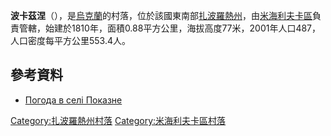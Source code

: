 {{coord|47|11|1|N|35|19|59|E|scale:100000|display=title}}

'''波卡茲涅'''（{{lang-uk|Показне}}），是[[烏克蘭|烏克蘭]]的村落，位於該國東南部[[扎波羅熱州|扎波羅熱州]]，由[[米海利夫卡區|米海利夫卡區]]負責管轄，始建於1810年，面積0.88平方公里，海拔高度77米，2001年人口487，人口密度每平方公里553.4人。

==參考資料==
* [http://weather.in.ua/ua/zaporozhskaja/21038 Погода в селі Показне] {{Wayback|url=http://weather.in.ua/ua/zaporozhskaja/21038 |date=20111220041802 }}

[[Category:扎波羅熱州村落|Category:扎波羅熱州村落]]
[[Category:米海利夫卡區村落|Category:米海利夫卡區村落]]


{{Zaporizhia-geo-stub}}